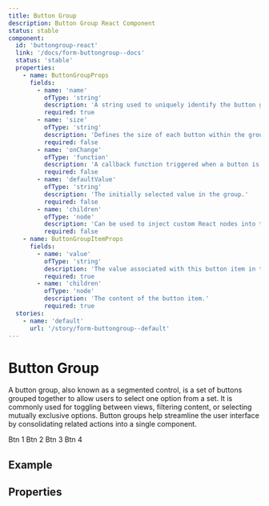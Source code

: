 ```yaml
---
title: Button Group
description: Button Group React Component
status: stable
component:
  id: 'buttongroup-react'
  link: '/docs/form-buttongroup--docs'
  status: 'stable'
  properties:
    - name: ButtonGroupProps
      fields:
        - name: 'name'
          ofType: 'string'
          description: 'A string used to uniquely identify the button group. Useful for forms or accessibility purposes.'
          required: true
        - name: 'size'
          ofType: 'string'
          description: 'Defines the size of each button within the group. Options include: small, medium, large.'
          required: false
        - name: 'onChange'
          ofType: 'function'
          description: 'A callback function triggered when a button is selected. It receives the selected value.'
          required: false
        - name: 'defaultValue'
          ofType: 'string'
          description: 'The initially selected value in the group.'
          required: false
        - name: 'children'
          ofType: 'node'
          description: 'Can be used to inject custom React nodes into the group (if needed for flexibility).'
          required: false
    - name: ButtonGroupItemProps
      fields:
        - name: 'value'
          ofType: 'string'
          description: 'The value associated with this button item in the group.'
          required: true
        - name: 'children'
          ofType: 'node'
          description: 'The content of the button item.'
          required: true
  stories:
    - name: 'default'
      url: '/story/form-buttongroup--default'
---
```


# Button Group

A button group, also known as a segmented control, is a set of buttons grouped together to allow users to select one option from a set. 
It is commonly used for toggling between views, filtering content, or selecting mutually exclusive options. 
Button groups help streamline the user interface by consolidating related actions into a single component.

<Section current="react" >

<ComponentPreview>
  <ButtonGroup
    name={'opinion_scale'}
    size={'large'}
    defaultValue={2}
  >
    <ButtonGroupItem key={1} value={1}>Btn 1</ButtonGroupItem>
    <ButtonGroupItem key={2} value={2}>Btn 2</ButtonGroupItem>
    <ButtonGroupItem key={3} value={3}>Btn 3</ButtonGroupItem>
    <ButtonGroupItem key={4} value={4}>Btn 4</ButtonGroupItem>
  </ButtonGroup>
</ComponentPreview>

## Example

<StorybookFrame
  componentId="buttongroup-react"
  story="default" />

## Properties

<ComponentPropertiesTable componentId="buttongroup-react" />

</Section>
